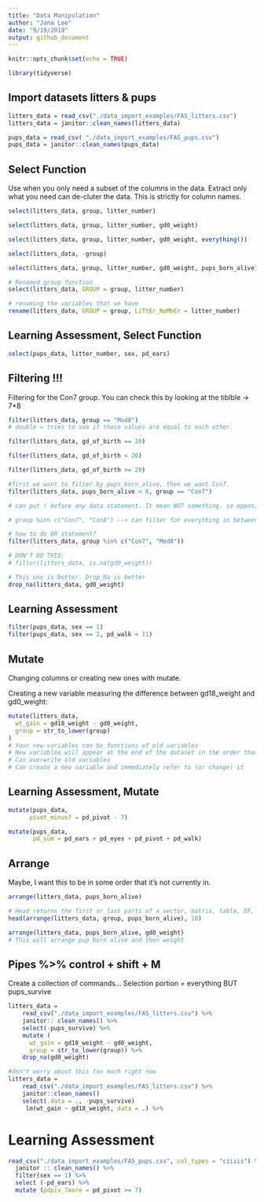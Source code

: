 ```yaml
---
title: "Data Manipulation"
author: "Jana Lee"
date: "9/19/2019"
output: github_document
---
```


```r
knitr::opts_chunk$set(echo = TRUE)

library(tidyverse)
```

## Import datasets litters & pups

```r
litters_data = read_csv("./data_import_examples/FAS_litters.csv")
litters_data = janitor::clean_names(litters_data)

pups_data = read_csv( "./data_import_examples/FAS_pups.csv")
pups_data = janitor::clean_names(pups_data)
```

## Select Function
Use when you only need a subset of the columns in the data.
Extract only what you need can de-cluter the data. This is strictly for column
names.
```r
select(litters_data, group, litter_number)

select(litters_data, group, litter_number, gd0_weight)

select(litters_data, group, litter_number, gd0_weight, everything())

select(litters_data, -group)

select(litters_data, group, litter_number, gd0_weight, pups_born_alive)

# Renamed group function
select(litters_data, GROUP = group, litter_number)

# renaming the variables that we have 
rename(litters_data, GROUP = group, LiTtEr_NuMbEr = litter_number)
```

## Learning Assessment, Select Function
```r
select(pups_data, litter_number, sex, pd_ears)
```

## Filtering !!!
Filtering for the Con7 group. You can check this by looking at the tiblble -> 
7*8
```r
filter(litters_data, group == "Mod8")
# double = tries to see if those values are equal to each other.

filter(litters_data, gd_of_birth == 20)

filter(litters_data, gd_of_birth < 20)

filter(litters_data, gd_of_birth >= 20)

#first we want to filter by pups_born_alive, then we want Con7.
filter(litters_data, pups_born_alive < 6, group == "Con7")

# can put ! before any data statement. It mean NOT something. so opposite of what we might want

# group %in% c("Con7", "Con8") --> can filter for everything in between

# how to do OR statement?
filter(litters_data, group %in% c("Con7", "Mod8"))

# DON'T DO THIS:
# filter(litters_data, is.na(gd0_weight))

# This one is better. Drop_Na is better
drop_na(litters_data, gd0_weight)
```

## Learning Assessment
```r
filter(pups_data, sex == 1)
filter(pups_data, sex == 2, pd_walk < 11)
```


## Mutate
Changing columns or creating new ones with mutate.

Creating a new variable measuring the difference between gd18_weight and gd0_weight:
```r
mutate(litters_data,
  wt_gain = gd18_weight - gd0_weight,
  group = str_to_lower(group)
)
# Your new variables can be functions of old variables
# New variables will appear at the end of the dataset in the order that they are created.
# Can overwrite old variables
# Can create a new variable and immediately refer to (or change) it
```

## Learning Assessment, Mutate
```r
mutate(pups_data,
      pivot_minus7 = pd_pivot - 7)

mutate(pups_data,
       pd_sum = pd_ears + pd_eyes + pd_pivot + pd_walk)

```


## Arrange
Maybe, I want this to be in some order that it's not currently in.
```r
arrange(litters_data, pups_born_alive)

# Head returns the first or last parts of a vector, matrix, table, DF, or function.
head(arrange(litters_data, group, pups_born_alive), 10)

arrange(litters_data, pups_born_alive, gd0_weight)
# This will arrange pup born alive and then weight

```


## Pipes %>% control + shift + M
Create a collection of commands...
Selection portion = everything BUT pups_survive
```r
litters_data = 
    read_csv("./data_import_examples/FAS_litters.csv") %>%
    janitor:: clean_names() %>% 
    select(-pups_survive) %>% 
    mutate (
      wt_gain = gd18_weight - gd0_weight,
      group = str_to_lower(group)) %>% 
    drop_na(gd0_weight)
```

```r
#don't worry about this too much right now
litters_data = 
    read_csv("./data_import_examples/FAS_litters.csv") %>%
    janitor::clean_names()
    select(.data = ., -pups_survive)
     lm(wt_gain ~ gd18_weight, data = .) %>%
```

# Learning Assessment
```r
read_csv("./data_import_examples/FAS_pups.csv", col_types = "ciiiii") %>% 
  janitor :: clean_names() %>%
  filter(sex == 1) %>% 
  select (-pd_ears) %>% 
  mutate (pdpiv_7more = pd_pivot >= 7)
```





